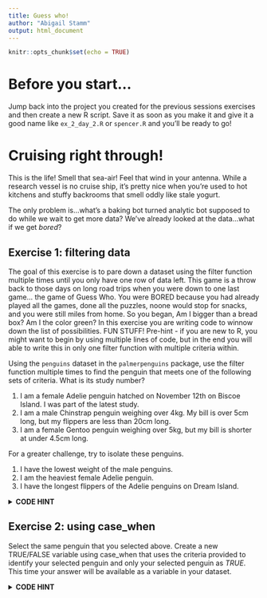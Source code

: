 ```yaml
---
title: Guess who!
author: "Abigail Stamm"
output: html_document
---
```


```r
knitr::opts_chunk$set(echo = TRUE)
```

# Before you start...

Jump back into the project you created for the previous sessions exercises and then create a new R script. Save it as soon as you make it and give it a good name like `ex_2_day_2.R` or `spencer.R` and you'll be ready to go!

# Cruising right through!

This is the life! Smell that sea-air! Feel that wind in your antenna. While a research vessel is no cruise ship, it's pretty nice when you're used to hot kitchens and stuffy backrooms that smell oddly like stale yogurt.

The only problem is...what's a baking bot turned analytic bot supposed to do while we wait to get more data? We've already looked at the data...what if we get *bored*?

## Exercise 1: filtering data

The goal of this exercise is to pare down a dataset using the filter function multiple times until you only have one row of data left. This game is a throw back to those days on long road trips when you were down to one last game... the game of Guess Who. You were BORED because you had already played all the games, done all the puzzles, noone would stop for snacks, and you were still miles from home. So you began, Am I bigger than a bread box? Am I the color green? In this exercise you are writing code to winnow down the list of possibilities. FUN STUFF! Pre-hint - if you are new to R, you might want to begin by using multiple lines of code, but in the end you will able to write this in only one filter function with multiple criteria within.

Using the `penguins` dataset in the `palmerpenguins` package, use the filter function multiple times to find the penguin that meets one of the following sets of criteria. What is its study number?

1. I am a female Adelie penguin hatched on November 12th on Biscoe Island. I was part of the latest study.
1. I am a male Chinstrap penguin weighing over 4kg. My bill is over 5cm long, but my flippers are less than 20cm long. 
1. I am a female Gentoo penguin weighing over 5kg, but my bill is shorter at under 4.5cm long. 

For a greater challenge, try to isolate these penguins.

1. I have the lowest weight of the male penguins.
1. I am the heaviest female Adelie penguin.
1. I have the longest flippers of the Adelie penguins on Dream Island.


<details>
<summary>**CODE HINT**</summary>
  Example: 
  `filter(data, x < 0)`  
  Remember to account for `NA` values.

<details>
<summary>**ADVANCED *CODE HINT**</summary>
  Example:
  `filter(body_mass_g > 4000)`
  
<details>
<summary>**PRECISE CODE HINT**</summary>
  Example:
  `filter(penguins, body_mass_g == min(body_mass_g, na.rm = TRUE))`
  
</details>
</details>
</details>


## Exercise 2: using case_when

Select the same penguin that you selected above. Create a new TRUE/FALSE variable using case_when that uses the criteria provided to identify your selected penguin and only your selected penguin as *TRUE*. This time your answer will be available as a variable in your dataset.

<details>
<summary>**CODE HINT**</summary>
  Example: 
  `case_when(x == y ~ TRUE, .default = FALSE)`  

<details>
<summary>**ADVANCED *CODE HINT**</summary>
  Example:
  `case_when(body_mass_g > 4000 ~ TRUE, .default = FALSE)`
  
<details>
<summary>**PRECISE CODE HINT**</summary>
  Example:
  `mutate(penguins, subject = case_when(body_mass_g > 4000 & bill_length_mm > 50 ~ TRUE, .default = FALSE))`
  
</details>
</details>
</details>



